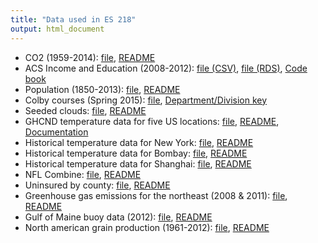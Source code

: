 ```yaml
---
title: "Data used in ES 218"
output: html_document
---
```


* CO2 (1959-2014): [file](./Data/CO2.csv), [README](./Data/CO2_readme.txt)
* ACS Income and Education (2008-2012): [file (CSV)](./Data/ACS.csv), [file (RDS)](./Data/ACS.csv), [Code book](./Data/ACS_CodeBook.csv)
* Population (1850-2013): [file](./Data/Population.csv), [README](Population_readme.txt)
* Colby courses (Spring 2015): [file](./Data/colby_sp2015.csv), [Department/Division key](./Data/Division.csv)
* Seeded clouds: [file](./Data/Rainfall_cloud_seeding.csv), [README](./Data/Rainfall_cloud_seeding.txt)
* GHCND temperature data for five US locations: [file](./Data/GHCND.csv), [README](./Data/GHCND_readme.txt), [Documentation](./Data/GHCND_documentation.pdf)
* Historical temperature data for New York: [file](./Data/NewYork.csv), [README](./Data/NewYork_readme.txt)
* Historical temperature data for Bombay: [file](./Data/Bombay.csv), [README](./Data/Bombay_readme.txt)
* Historical temperature data for Shanghai: [file](./Data/Shanghai.csv), [README](./Data/Shanghai_readme.txt)
* NFL Combine: [file](./Data/NFLcombine.csv), [README](./Data/NFLcombine_readme.txt)
* Uninsured by county: [file](./Data/Uninsured.csv), [README](./Data/Uninsured_readme.txt)
* Greenhouse gas emissions for the northeast (2008 & 2011): [file](./Data/NEI_2008_2011.csv), [README](./Data/NEI_2008_2011_README.txt)
* Gulf of Maine buoy data (2012): [file](./Data/buoy_44005_2012.dat), [README](./Data/buoy_44005_2012_README.txt)
* North american grain production (1961-2012): [file](./Data/FAO_grains_NA.csv), [README](./Data/FAO_grains_NA_README.csv) 